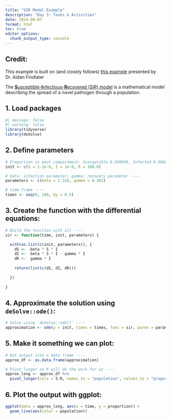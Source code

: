 ```yaml
---
title: "SIR Model Example"
description: "Day 3: Tasks & Activities"
date: 2024-08-07
format: html
toc: true
editor_options: 
  chunk_output_type: console
---
```


::: {.callout-note}
## **Credit:** 
This example is built on (and closely follows) [this example](http://rstudio-pubs-static.s3.amazonaws.com/6852_c59c5a2e8ea3456abbeb017185de603e.html) presented by Dr. Aidan Findlater
:::

The [**S**usceptible-**I**nfectious-**R**ecovered (SIR) model](https://en.wikipedia.org/wiki/Compartmental_models_in_epidemiology) is a mathematical model describing the spread of a novel pathogen through a population.

## 1. Load packages
```r
#| message: false
#| warning: false
library(tidyverse)
library(deSolve)
```

## 2. Define parameters

```r
# Proportion in each compartment: Susceptible 0.999999, Infected 0.000001, Recovered 0 (these are directly from the example linked above) ----
init <- c(S = 1-1e-6, I = 1e-6, R = 100.0)

# beta: infection parameter; gamma: recovery parameter ----
parameters <- c(beta = 2.316, gamma = 0.261)

# time frame ----
times <- seq(0, 100, by = 0.5)
```

## 3. Create the function with the differential equations:

```r
# Build the function with all ----
sir <- function(time, init, parameters) {

  with(as.list(c(init, parameters)), {
    dS <- -beta * S * I
    dI <-  beta * S * I - gamma * I
    dR <-  gamma * I
    
    return(list(c(dS, dI, dR)))
    
  })
  
}
```

## 4. Approximate the solution using `deSolve::ode()`:

```r
# Solve using `deSolve::ode()` ----
approximation <- ode(y = init, times = times, func = sir, parms = parameters)
```

## 5. Make it something we can plot:
```r
# Get output into a data frame ----
approx_df <- as.data.frame(approximation)

# Pivot longer so R will do the work for us ----
approx_long <- approx_df %>% 
  pivot_longer(cols = S:R, names_to = "population", values_to = "proportion")
```

## 6. Plot the output with ggplot:

```r
ggplot(data = approx_long, aes(x = time, y = proportion)) +
  geom_line(aes(color = population))
```

